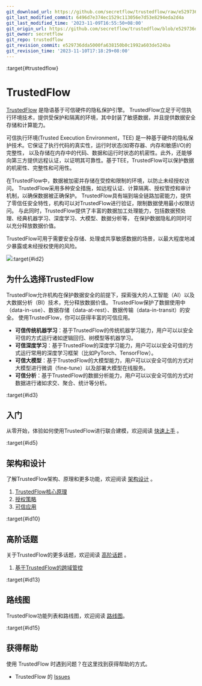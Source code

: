 ```yaml
---
git_download_url: https://github.com/secretflow/trustedflow/raw/e529736dda5000fa638150b0c1992a603de524ba/docs/index.rst
git_last_modified_commit: 6496d7e374ec1529c113056e7d53e8294eda2d4a
git_last_modified_time: '2023-11-09T16:55:50+08:00'
git_origin_url: https://github.com/secretflow/trustedflow/blob/e529736dda5000fa638150b0c1992a603de524ba/docs/index.rst
git_owner: secretflow
git_repo: trustedflow
git_revision_commit: e529736dda5000fa638150b0c1992a603de524ba
git_revision_time: '2023-11-10T17:18:29+08:00'
---
```


:target{#trustedflow}

# TrustedFlow

[TrustedFlow](https://github.com/secretflow/trustedflow) 是隐语基于可信硬件的隐私保护引擎。
TrustedFlow立足于可信执行环境技术，提供受保护和隔离的环境，其中封装了敏感数据，并且提供数据安全存储和计算能力。

可信执行环境(Trusted Execution Environment，TEE) 是一种基于硬件的隐私保护技术。它保证了执行代码的真实性，运行时状态(如寄存器、内存和敏感I/O)的完整性，
以及存储在内存中的代码、数据和运行时状态的机密性。此外，还能够向第三方提供远程认证，以证明其可靠性。基于TEE，TrustedFlow可以保护数据的机密性、完整性和可用性。

在TrustedFlow中，数据被加密并存储在受控和限制的环境，以防止未经授权访问。
TrustedFlow采用多种安全措施，如远程认证、计算隔离、授权管控和审计机制，以确保数据被正确保护。
TrustedFlow具有端到端全链路加密能力，提供了零信任安全特性，机构可以对TrustedFlow进行验证，限制数据使用最小权限访问。
与此同时，TrustedFlow提供了丰富的数据加工处理能力，包括数据预处理、经典机器学习、深度学习、大模型、数据分析等，
在保护数据隐私的同时可以充分释放数据价值。

TrustedFlow可用于需要安全存储、处理或共享敏感数据的场景，以最大程度地减少暴露或未经授权使用的风险。

![](_assets/trustedflow.png):target{#id2}

## 为什么选择TrustedFlow

TrustedFlow允许机构在保护数据安全的前提下，探索强大的人工智能（AI）以及大数据分析（BI）技术，充分释放数据价值。
TrustedFlow保护了数据使用中（data-in-use）、数据存储（data-at-rest）、数据传输（data-in-transit）的安全。
使用TrustedFlow，你可以获得丰富的可信应用。

- <strong>可信传统机器学习</strong>：基于TrustedFlow的传统机器学习能力，用户可以以安全可信的方式运行诸如逻辑回归、树模型等机器学习。
- <strong>可信深度学习</strong>：基于TrustedFlow的深度学习能力，用户可以以安全可信的方式运行常用的深度学习框架（比如PyTorch、TensorFlow）。
- <strong>可信大模型</strong>：基于TrustedFlow的大模型能力，用户可以以安全可信的方式对大模型进行微调（fine-tune）以及部署大模型在线服务。
- <strong>可信分析</strong>：基于TrustedFlow的数据分析能力，用户可以以安全可信的方式对数据进行诸如求交、聚合、统计等分析。

:target{#id3}

## 入门

从零开始，体验如何使用TrustedFlow进行联合建模，欢迎阅读 [快速上手](quick_start/index.mdx) 。

:target{#id5}

## 架构和设计

了解TrustedFlow架构、原理和更多功能，欢迎阅读 [架构设计](architecture/index.mdx) 。

1. [TrustedFlow核心原理](architecture/principle.mdx)
2. [授权策略](architecture/policy.mdx)
3. [可信应用](architecture/apps/index.mdx)

:target{#id10}

## 高阶话题

关于TrustedFlow的更多话题，欢迎阅读 [高阶话题](advanced_topic/index.mdx) 。

1. [基于TrustedFlow的跨域管控](advanced_topic/cross_domain_controll_in_tee.mdx)

:target{#id13}

## 路线图

TrustedFlow功能列表和路线图，欢迎阅读 [路线图](advanced_topic/roadmap.mdx)。

:target{#id15}

## 获得帮助

使用 TrustedFlow 时遇到问题？在这里找到获得帮助的方式。

- TrustedFlow 的 [Issues](https://github.com/secretflow/trustedflow/issues)

<TableOfContents />
